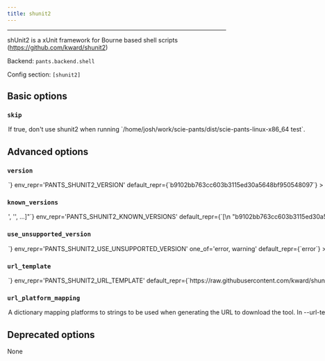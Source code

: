 ```yaml
---
title: shunit2
---
```



---

shUnit2 is a xUnit framework for Bourne based shell scripts (https://github.com/kward/shunit2)

Backend: <span className="color--primary">`pants.backend.shell`</span>

Config section: <span className="color--primary">`[shunit2]`</span>

<span className={styles.options}>

## Basic options

### `skip`

<Option
  cli_repr={`--[no-]shunit2-skip`}
  env_repr='PANTS_SHUNIT2_SKIP'
  default_repr={`False`}
>
If true, don&#x27;t use shunit2 when running `/home/josh/work/scie-pants/dist/scie-pants-linux-x86_64 test`.
</Option>

## Advanced options

### `version`

<Option
  cli_repr={`--shunit2-version=<str>`}
  env_repr='PANTS_SHUNIT2_VERSION'
  default_repr={`b9102bb763cc603b3115ed30a5648bf950548097`}
>
Use this version of shunit2.
</Option>

### `known_versions`

<Option
  cli_repr={`--shunit2-known-versions="['<str>', '<str>', ...]"`}
  env_repr='PANTS_SHUNIT2_KNOWN_VERSIONS'
  default_repr={`[\n  "b9102bb763cc603b3115ed30a5648bf950548097|macos_arm64|1f11477b7948150d1ca50cdd41d89be4ed2acd137e26d2e0fe23966d0e272cc5|40987",\n  "b9102bb763cc603b3115ed30a5648bf950548097|macos_x86_64|1f11477b7948150d1ca50cdd41d89be4ed2acd137e26d2e0fe23966d0e272cc5|40987",\n  "b9102bb763cc603b3115ed30a5648bf950548097|linux_x86_64|1f11477b7948150d1ca50cdd41d89be4ed2acd137e26d2e0fe23966d0e272cc5|40987",\n  "b9102bb763cc603b3115ed30a5648bf950548097|linux_arm64|1f11477b7948150d1ca50cdd41d89be4ed2acd137e26d2e0fe23966d0e272cc5|40987"\n]`}
>

Known versions to verify downloads against.

Each element is a pipe-separated string of `version|platform|sha256|length`, where:
```
- `version` is the version string
- `platform` is one of [linux_arm64,linux_x86_64,macos_arm64,macos_x86_64],
- `sha256` is the 64-character hex representation of the expected sha256
digest of the download file, as emitted by `shasum -a 256`
- `length` is the expected length of the download file in bytes, as emitted by
`wc -c`
```

E.g., `3.1.2|macos_x86_64|6d0f18cd84b918c7b3edd0203e75569e0c7caecb1367bbbe409b44e28514f5be|42813`.

Values are space-stripped, so pipes can be indented for readability if necessary.
</Option>

### `use_unsupported_version`

<Option
  cli_repr={`--shunit2-use-unsupported-version=<UnsupportedVersionUsage>`}
  env_repr='PANTS_SHUNIT2_USE_UNSUPPORTED_VERSION'
  one_of='error, warning'
  default_repr={`error`}
>

What action to take in case the requested version of shunit2 is not supported.

Supported shunit2 versions: unspecified
</Option>

### `url_template`

<Option
  cli_repr={`--shunit2-url-template=<str>`}
  env_repr='PANTS_SHUNIT2_URL_TEMPLATE'
  default_repr={`https://raw.githubusercontent.com/kward/shunit2/{version}/shunit2`}
>
URL to download the tool, either as a single binary file or a compressed file (e.g. zip file). You can change this to point to your own hosted file, e.g. to work with proxies or for access via the filesystem through a `file:$abspath` URL (e.g. `file:/this/is/absolute`, possibly by [templating the buildroot in a config file](https://www.pantsbuild.org/v2.15/docs/options#config-file-entries)).

Use `{version}` to have the value from --version substituted, and `{platform}` to have a value from --url-platform-mapping substituted in, depending on the current platform. For example, https://github.com/.../protoc-&#123;version&#125;-&#123;platform&#125;.zip.
</Option>

### `url_platform_mapping`

<Option
  cli_repr={`--shunit2-url-platform-mapping="{'key1': val1, 'key2': val2, ...}"`}
  env_repr='PANTS_SHUNIT2_URL_PLATFORM_MAPPING'
  default_repr={`{}`}
>
A dictionary mapping platforms to strings to be used when generating the URL to download the tool.

In --url-template, anytime the `{platform}` string is used, Pants will determine the current platform, and substitute `{platform}` with the respective value from your dictionary.

For example, if you define `{"macos_x86_64": "apple-darwin", "linux_x86_64": "unknown-linux"}`, and run Pants on Linux with an intel architecture, then `{platform}` will be substituted in the --url-template option with unknown-linux.
</Option>

## Deprecated options

None

</span>